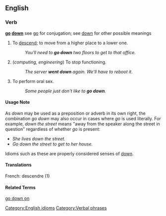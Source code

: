 ==English==

===Verb===
'''[[go]] [[down]]''' see [[go]] for conjugation; see [[down]] for other possible meanings

# To [[descend]]; to move from a higher place to a lower one.
#: ''You'll need to '''go down''' two floors to get to that office.''
# (''computing, engineering'') To stop functioning.
#: ''The server '''went down''' again.  We'll have to reboot it.''
# To perform oral sex.
#: ''Some people just don't like to '''go down'''.''

====Usage Note====
As ''down'' may be used as a preposition or adverb in its own right, the combination ''go down'' may also occur in cases where ''go'' is used literally.  For example, ''down the street'' means "away from the speaker along the street in question" regardless of whether ''go'' is present:

* ''She lives down the street.''
* ''Go down the street to get to her house.''

Idioms such as these are properly considered senses of [[down]].

====Translations====
French: descendre (1)

====Related Terms====
[[go down on]]

[[Category:English idioms]]
[[Category:Verbal phrases]]